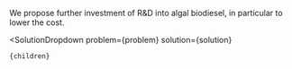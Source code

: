

We propose further investment of R&D into algal biodiesel, in particular to lower the cost.

  <SolutionDropdown 
    problem={problem} 
    solution={solution}
  >
    {children}
  </SolutionDropdown>